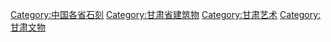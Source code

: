 [[Category:中国各省石刻|Category:中国各省石刻]]
[[Category:甘肃省建筑物|Category:甘肃省建筑物]]
[[Category:甘肃艺术|Category:甘肃艺术]]
[[Category:甘肃文物|Category:甘肃文物]]